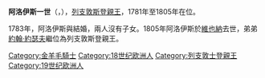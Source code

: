 {{Multiple issues|
{{Expand language|1=en|time=2021-02-15T01:41:35+00:00}}
{{Unreferenced|time=2021-02-15T01:41:35+00:00}}
}}
{{Infobox royalty
| name        = 阿洛伊斯一世
| image       = Prince Alois I von Liechtenstein, by Peter Eduard Ströhling.jpg
| succession  = 列支敦斯登親王
| reign       = 1781年8月18日-1805年3月24日（{{age in years and days|1781|8|18|1805|3|24|age=no}}）
| predecessor = [[法蘭茲·約瑟夫一世_(列支敦斯登)|法蘭茲·約瑟夫一世]]
| successor   = [[約翰一世·約瑟夫|約翰一世·約瑟夫]]
| birth_date  = {{birth date|1759|5|14|df=y}}
| birth_place = [[維也納|維也納]]
| death_date  = {{death date and age|1805|3|24|1759|5|14|df=y}}
| death_place = 維也納
| house       = [[列支敦斯登王朝|列支敦斯登王朝]]
| father      = [[法蘭茲·約瑟夫一世_(列支敦斯登)|法蘭茲·約瑟夫一世]]
| mother      = [[斯滕貝格的利奧波汀|斯滕貝格的利奧波汀]]
}}
'''阿洛伊斯一世'''（{{lang-de|Alois I.}}，{{bd|1759年|5月14日|1805年|3月24日}}），[[列支敦斯登親王|列支敦斯登親王]]，1781年至1805年在位。

1783年，阿洛伊斯與{{le|曼德沙伊德-布蘭肯海姆的卡羅琳|Karoline von Manderscheid-Blankenheim}}結婚，兩人沒有子女。1805年阿洛伊斯於[[維也納|維也納]]去世，弟弟[[約翰一世·約瑟夫|約翰·約瑟夫]]繼位為列支敦斯登親王。

{{列支敦斯登君主}}
{{Authority control}}

[[Category:金羊毛騎士|Category:金羊毛騎士]]
[[Category:18世纪欧洲人|Category:18世纪欧洲人]]
[[Category:列支敦士登親王|Category:列支敦士登親王]]
[[Category:19世纪欧洲人|Category:19世纪欧洲人]]